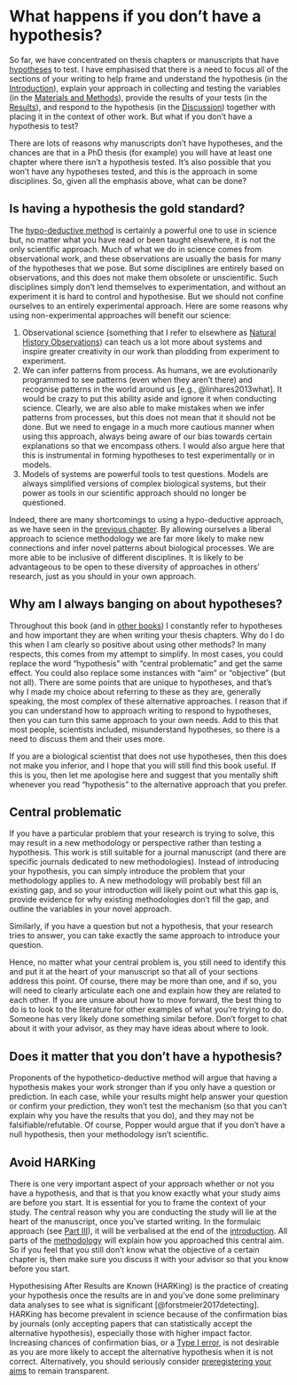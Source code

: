 # What happens if you don’t have a hypothesis? {#nohypothesis}

So far, we have concentrated on thesis chapters or manuscripts that have [hypotheses](#hypothesis) to test. I have emphasised that there is a need to focus all of the sections of your writing to help frame and understand the hypothesis (in the [Introduction](#introduction)), explain your approach in collecting and testing the variables (in the [Materials and Methods](#methods)), provide the results of your tests (in the [Results](#results)), and respond to the hypothesis (in the [Discussion](#discussion)) together with placing it in the context of other work. But what if you don’t have a hypothesis to test?

There are lots of reasons why manuscripts don’t have hypotheses, and the chances are that in a PhD thesis (for example) you will have at least one chapter where there isn’t a hypothesis tested. It's also possible that you won't have any hypotheses tested, and this is the approach in some disciplines. So, given all the emphasis above, what can be done?

## Is having a hypothesis the gold standard? 

The [hypo-deductive method](#whathypothesis) is certainly a powerful one to use in science but, no matter what you have read or been taught elsewhere, it is not the only scientific approach. Much of what we do in science comes from observational work, and these observations are usually the basis for many of the hypotheses that we pose. But some disciplines are entirely based on observations, and this does not make them obsolete or unscientific. Such disciplines simply don't lend themselves to experimentation, and without an experiment it is hard to control and hypothesise. But we should not confine ourselves to an entirely experimental approach. Here are some reasons why using non-experimental approaches will benefit our science:

1. Observational science (something that I refer to elsewhere as [Natural History Observations](https://howtopublishscience.org/whattowrite.html#natural-history-observations)) can teach us a lot more about systems and inspire greater creativity in our work than plodding from experiment to experiment. 
1. We can infer patterns from process. As humans, we are evolutionarily programmed to see patterns (even when they aren't there) and recognise patterns in the world around us [e.g., @linhares2013what]. It would be crazy to put this ability aside and ignore it when conducting science. Clearly, we are also able to make mistakes when we infer patterns from processes, but this does not mean that it should not be done. But we need to engage in a much more cautious manner when using this approach, always being aware of our bias towards certain explanations so that we encompass others. I would also argue here that this is instrumental in forming hypotheses to test experimentally or in models. 
1. Models of systems are powerful tools to test questions. Models are always simplified versions of complex biological systems, but their power as tools in our scientific approach should no longer be questioned. 

Indeed, there are many shortcomings to using a hypo-deductive approach, as we have seen in the [previous chapter](#TypeI). By allowing ourselves a liberal approach to science methodology we are far more likely to make new connections and infer novel patterns about biological processes. We are more able to be inclusive of different disciplines. It is likely to be advantageous to be open to these diversity of approaches in others' research, just as you should in your own approach.

## Why am I always banging on about hypotheses?
Throughout this book (and in [other books](https://howtopublishscience.org/)) I constantly refer to hypotheses and how important they are when writing your thesis chapters. Why do I do this when I am clearly so positive about using other methods? In many respects, this comes from my attempt to simplify. In most cases, you could replace the word "hypothesis" with "central problematic" and get the same effect. You could also replace some instances with "aim" or "objective" (but not all). There are some points that are unique to hypotheses, and that's why I made my choice about referring to these as they are, generally speaking, the most complex of these alternative approaches. I reason that if you can understand how to approach writing to respond to hypotheses, then you can turn this same approach to your own needs. Add to this that most people, scientists included, misunderstand hypotheses, so there is a need to discuss them and their uses more. 

If you are a biological scientist that does not use hypotheses, then this does not make you inferior, and I hope that you will still find this book useful. If this is you, then let me apologise here and suggest that you mentally shift whenever you read "hypothesis" to the alternative approach that you prefer. 

## Central problematic
If you have a particular problem that your research is trying to solve, this may result in a new methodology or perspective rather than testing a hypothesis. This work is still suitable for a journal manuscript (and there are specific journals dedicated to new methodologies). Instead of introducing your hypothesis, you can simply introduce the problem that your methodology applies to. A new methodology will probably best fill an existing gap, and so your introduction will likely point out what this gap is, provide evidence for why existing methodologies don’t fill the gap, and outline the variables in your novel approach. 

Similarly, if you have a question but not a hypothesis, that your research tries to answer, you can take exactly the same approach to introduce your question. 

Hence, no matter what your central problem is, you still need to identify this and put it at the heart of your manuscript so that all of your sections address this point. Of course, there may be more than one, and if so, you will need to clearly articulate each one and explain how they are related to each other. If you are unsure about how to move forward, the best thing to do is to look to the literature for other examples of what you’re trying to do. Someone has very likely done something similar before. Don’t forget to chat about it with your advisor, as they may have ideas about where to look.

## Does it matter that you don’t have a hypothesis?
Proponents of the hypothetico-deductive method will argue that having a hypothesis makes your work stronger than if you only have a question or prediction. In each case, while your results might help answer your question or confirm your prediction, they won’t test the mechanism (so that you can’t explain why you have the results that you do), and they may not be falsifiable/refutable. Of course, Popper would argue that if you don’t have a null hypothesis, then your methodology isn’t scientific. 


## Avoid HARKing 
There is one very important aspect of your approach whether or not you have a hypothesis, and that is that you know exactly what your study aims are before you start. It is essential for you to frame the context of your study. The central reason why you are conducting the study will lie at the heart of the manuscript, once you've started writing. In the formulaic approach (see [Part III](#formula)), it will be verbalised at the end of the [introduction](#introduction). All parts of the [methodology](#methods) will explain how you approached this central aim. So if you feel that you still don't know what the objective of a certain chapter is, then make sure you discuss it with your advisor so that you know before you start.

Hypothesising After Results are Known (HARKing) is the practice of creating your hypothesis once the results are in and you’ve done some preliminary data analyses to see what is significant [@forstmeier2017detecting]. HARKing has become prevalent in science because of the confirmation bias by journals (only accepting papers that can statistically accept the alternative hypothesis), especially those with higher impact factor. Increasing chances of confirmation bias, or a [Type I error](#TypeI), is not desirable as you are more likely to accept the alternative hypothesis when it is not correct. Alternatively, you should seriously consider [preregistering your aims](#transparency) to remain transparent.

